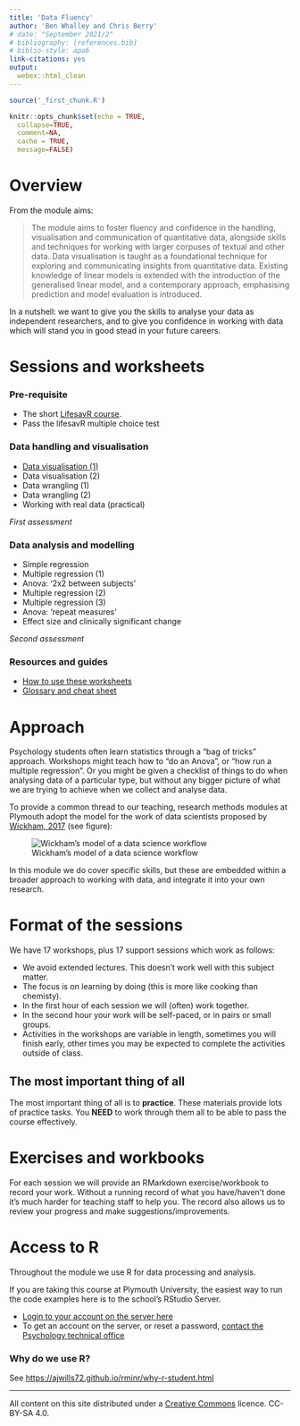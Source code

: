 ```yaml
---
title: 'Data Fluency'
author: 'Ben Whalley and Chris Berry'
# date: "September 2021/2"
# bibliography: [references.bib]
# biblio-style: apa6
link-citations: yes
output:
  webex::html_clean
---
```



```r
source('_first_chunk.R')
```



```r
knitr::opts_chunk$set(echo = TRUE,
  collapse=TRUE,
  comment=NA,
  cache = TRUE,
  message=FALSE)
```



# Overview


\noindent From the module aims:

> The module aims to foster fluency and confidence in the handling,
> visualisation and communication of quantitative data, alongside skills and
> techniques for working with larger corpuses of textual and other data. Data
> visualisation is taught as a foundational technique for exploring and
> communicating insights from quantitative data. Existing knowledge of linear
> models is extended with the introduction of the generalised linear model, and
> a contemporary approach, emphasising prediction and model evaluation is
> introduced.

\noindent In a nutshell: we want to give you the skills to analyse your data as independent
researchers, and to give you confidence in working with data which will stand
you in good stead in your future careers.


# Sessions and worksheets

### Pre-requisite 

- The short [LifesavR course](http://benwhalley.github.io/lifesavR/). 
- Pass the lifesavR multiple choice test


### Data handling and visualisation 

- [Data visualisation (1)](visualisation1.html)
- Data visualisation (2)
- Data wrangling (1)
- Data wrangling (2)
- Working with real data (practical)

*First assessment*


### Data analysis and modelling

- Simple regression
- Multiple regression (1)
- Anova: '2x2 between subjects'
- Multiple regression (2)
- Multiple regression (3)
- Anova: 'repeat measures'
- Effect size and clinically significant change

*Second assessment*



### Resources and guides


- [How to use these worksheets](00-how-to-use-worksheets.html)
- [Glossary and cheat sheet](00-glossary-and-cheatsheet.html)





# Approach

Psychology students often learn statistics through a "bag of tricks"
approach. Workshops might teach how to "do an Anova", or "how run a multiple
regression". Or you might be given a checklist of things to do when analysing
data of a particular type, but without any bigger picture of what we are
trying to achieve when we collect and analyse data.

To provide a common thread to our teaching, research methods modules at Plymouth
adopt the model for the work of data scientists proposed by
[Wickham, 2017](http://r4ds.had.co.nz/introduction.html) (see figure):

![Wickham's model of a data science workflow](images/data-science.png)

In this module we do cover specific skills, but these are embedded within a broader approach to working with data, and integrate it into your own research.

# Format of the sessions

We have 17 workshops, plus 17 support sessions which work as follows:

-   We avoid extended lectures. This doesn't work well with this subject matter.
-   The focus is on learning by doing (this is more like cooking than chemisty).
-   In the first hour of each session we will (often) work together.
-   In the second hour your work will be self-paced, or in pairs or small
    groups.
-   Activities in the workshops are variable in length, sometimes you will
    finish early, other times you may be expected to complete the activities
    outside of class.




## The most important thing of all

The most important thing of all is to **practice**. These materials provide lots of practice tasks. You **NEED** to work through them all to be able to pass the course effectively.



# Exercises and workbooks

For each session we will provide an RMarkdown exercise/workbook to record your 
work. Without a running record of what you have/haven't done it's much harder for
teaching staff to help you. The record also allows us to review your progress
and make suggestions/improvements.

<!-- TODO EXPLAIN BLOG TASK -->



# Access to R

Throughout the module we use R for data processing and analysis.

If you are taking this course at Plymouth University, the easiest way to run the
code examples here is to the school's RStudio Server.

-   [Login to your account on the server here](https://rstudio.plymouth.ac.uk)
-   To get an account on the server, or reset a password,
    [contact the Psychology technical office](http://www.psy.plymouth.ac.uk/home/)



### Why do we use R? {#reasons-to-use-r}

See <https://ajwills72.github.io/rminr/why-r-student.html>





------------


All content on this site distributed under a [Creative Commons](https://creativecommons.org/)
licence. CC-BY-SA 4.0.

